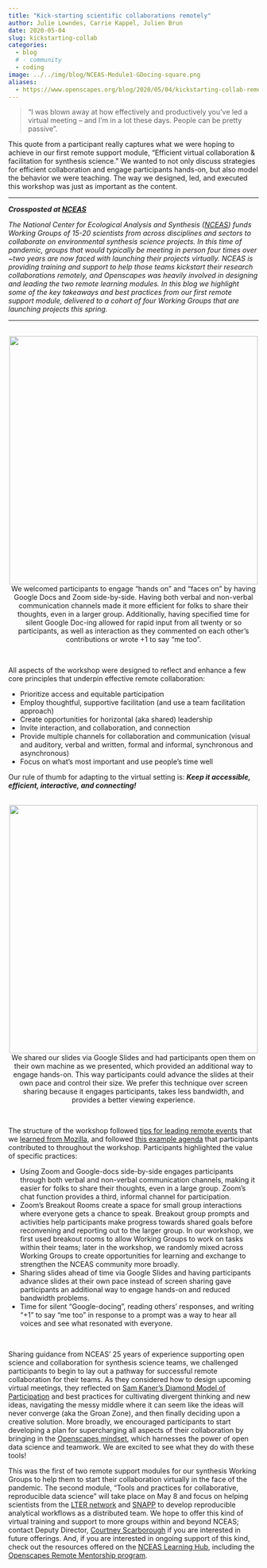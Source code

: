 ```yaml
---
title: "Kick-starting scientific collaborations remotely"
author: Julie Lowndes, Carrie Kappel, Julien Brun
date: 2020-05-04
slug: kickstarting-collab
categories:
  - blog 
  # - community
  - coding
image: ../../img/blog/NCEAS-Module1-GDocing-square.png
aliases: 
  - https://www.openscapes.org/blog/2020/05/04/kickstarting-collab-remotely/
---
```


> “I was blown away at how effectively and productively you’ve led a virtual meeting – and I’m in a lot these days. People can be pretty passive”. 

This quote from a participant really captures what we were hoping to achieve in our first remote support module, “Efficient virtual collaboration & facilitation for synthesis science.” We wanted to not only discuss strategies for efficient collaboration and engage participants hands-on, but also model the behavior we were teaching. The way we designed, led, and executed this workshop was just as important as the content. 

---

***Crossposted at [NCEAS](https://www.nceas.ucsb.edu/news/kick-starting-scientific-collaborations-remotely)***  

*The National Center for Ecological Analysis and Synthesis ([NCEAS](https://www.nceas.ucsb.edu/)) funds Working Groups of 15-20 scientists from across disciplines and sectors to collaborate on environmental synthesis science projects. In this time of pandemic, groups that would typically be meeting in person four times over ~two years are now faced with launching their projects virtually. NCEAS is providing training and support to help those teams kickstart their research collaborations remotely, and Openscapes was heavily involved in designing and leading the two remote learning modules. In this blog we highlight some of the key takeaways and best practices from our first remote support module, delivered to a cohort of four Working Groups that are launching projects this spring.*

---

<br>
<center>
  <img src="/img/blog/NCEAS-Module1-GDocing.png" width="500px"></a>
   <figcaption>We welcomed participants to engage “hands on” and “faces on” by having Google Docs and Zoom side-by-side. Having both verbal and non-verbal communication channels made it more efficient for folks to share their thoughts, even in a larger group. Additionally, having specified time for silent Google Doc-ing allowed for rapid input from all twenty or so participants, as well as interaction as they commented on each other’s contributions or wrote +1 to say “me too”.
</figcaption>
</center>
<br>


All aspects of the workshop were designed to reflect and enhance a few core principles that underpin effective remote collaboration: 

- Prioritize access and equitable participation
- Employ thoughtful, supportive facilitation (and use a team facilitation approach)
- Create opportunities for horizontal (aka shared) leadership
- Invite interaction, and collaboration, and connection
- Provide multiple channels for collaboration and communication (visual and auditory, verbal and written, formal and informal, synchronous and asynchronous)
- Focus on what’s most important and use people’s time well

Our rule of thumb for adapting to the virtual setting is: ***Keep it accessible, efficient, interactive, and connecting!***

<br>
<center>
  <img src="/img/blog/NCEAS-Module1-GSliding.png" width="500px"></a>
   <figcaption>We shared our slides via Google Slides and had participants open them on their own machine as we presented, which provided an additional way to engage hands-on. This way participants could advance the slides at their own pace and control their size. We prefer this technique over screen sharing because it engages participants, takes less bandwidth, and provides a better viewing experience.
</figcaption>
</center>
<br>

The structure of the workshop followed [tips for leading remote events](https://openscapes.org/blog/2020/03/11/how-to-run-a-remote-workshop/) that we [learned from Mozilla](https://foundation.mozilla.org/en/blog/new-movement-building-home-community-calls/), and followed [this example agenda](https://docs.google.com/document/d/1-rm903_Er4fgKVHxYSSqCnAMEGssiJw-7t9htbC4IVk/edit?usp=sharing) that participants contributed to throughout the workshop. Participants highlighted the value of specific practices: 

- Using Zoom and Google-docs side-by-side engages participants through both verbal and non-verbal communication channels, making it easier for folks to share their thoughts, even in a large group. Zoom’s chat function provides a third, informal channel for participation.
- Zoom’s Breakout Rooms create a space for small group interactions where everyone gets a chance to speak. Breakout group prompts and activities help participants make progress towards shared goals before reconvening and reporting out to the larger group. In our workshop, we first used breakout rooms to allow Working Groups to work on tasks within their teams; later in the workshop, we randomly mixed across Working Groups to create opportunities for learning and exchange to strengthen the NCEAS community more broadly. 
- Sharing slides ahead of time via Google Slides and having participants advance slides at their own pace instead of screen sharing gave participants an additional way to engage hands-on and reduced bandwidth problems.
- Time for silent “Google-docing”, reading others’ responses, and writing “+1” to say “me too” in response to a prompt was a way to hear all voices and see what resonated with everyone. 

<br>

Sharing guidance from NCEAS’ 25 years of experience supporting open science and collaboration for synthesis science teams, we challenged participants to begin to lay out a pathway for successful remote collaboration for their teams. As they considered how to design upcoming virtual meetings, they reflected on [Sam Kaner’s Diamond Model of Participation](https://www.nceas.ucsb.edu/news/how-spark-joy-groan-zone-collaboration) and best practices for cultivating divergent thinking and new ideas, navigating the messy middle where it can seem like the ideas will never converge (aka the Groan Zone), and then finally deciding upon a creative solution. More broadly, we encouraged participants to start developing a plan for supercharging all aspects of their collaboration by bringing in the [Openscapes mindset](https://openscapes.github.io/series/mindset.html), which harnesses the power of open data science and teamwork. We are excited to see what they do with these tools! 

This was the first of two remote support modules for our synthesis Working Groups to help them to start their collaboration virtually in the face of the pandemic. The second module, “Tools and practices for collaborative, reproducible data science” will take place on May 8 and focus on helping scientists from the [LTER network](https://lternet.edu/) and [SNAPP](https://snappartnership.net/) to develop reproducible analytical workflows as a distributed team. We hope to offer this kind of virtual training and support to more groups within and beyond NCEAS; contact Deputy Director, [Courtney Scarborough](mailto:scarborough@nceas.ucsb.edu) if you are interested in future offerings. And, if you are interested in ongoing support of this kind, check out the resources offered on the [NCEAS Learning Hub](https://www.nceas.ucsb.edu/learning-hub), including the [Openscapes Remote Mentorship program](https://www.nceas.ucsb.edu/learning-hub/mentored-programs). 
<br>
<br>

